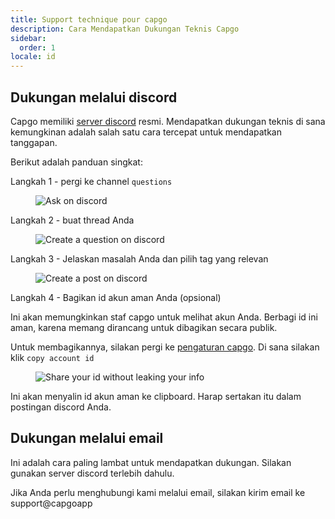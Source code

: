 ```yaml
---
title: Support technique pour capgo
description: Cara Mendapatkan Dukungan Teknis Capgo
sidebar:
  order: 1
locale: id
---
```


## Dukungan melalui discord

Capgo memiliki [server discord](https://discordcom/invite/VnYRvBfgA6) resmi. Mendapatkan dukungan teknis di sana kemungkinan adalah salah satu cara tercepat untuk mendapatkan tanggapan.

Berikut adalah panduan singkat:

Langkah 1 - pergi ke channel `questions`

<figure><img style="margin-left: auto; margin-right: auto" src="/discord-questionswebp" alt="Ask on discord" /><figcaption></figcaption></figure>

Langkah 2 - buat thread Anda

<figure><img style="margin-left: auto; margin-right: auto" src="/discord-newquestionwebp" alt="Create a question on discord" /><figcaption></figcaption></figure>

Langkah 3 - Jelaskan masalah Anda dan pilih tag yang relevan

<figure><img style="margin-left: auto; margin-right: auto" src="/discord-new-postwebp" alt="Create a post on discord" /><figcaption></figcaption></figure>

Langkah 4 - Bagikan id akun aman Anda (opsional)

Ini akan memungkinkan staf capgo untuk melihat akun Anda. Berbagi id ini aman, karena memang dirancang untuk dibagikan secara publik.

Untuk membagikannya, silakan pergi ke [pengaturan capgo](https://webcapgoapp/dashboard/settings/account/). Di sana silakan klik `copy account id`

<figure><img style="margin-left: auto; margin-right: auto" src="/share-secure-idwebp" alt="Share your id without leaking your info" /><figcaption></figcaption></figure>

Ini akan menyalin id akun aman ke clipboard. Harap sertakan itu dalam postingan discord Anda.

## Dukungan melalui email

Ini adalah cara paling lambat untuk mendapatkan dukungan. Silakan gunakan server discord terlebih dahulu.

Jika Anda perlu menghubungi kami melalui email, silakan kirim email ke support@capgoapp
